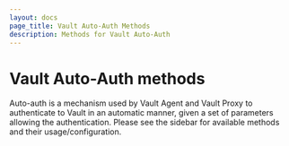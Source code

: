 ```yaml
---
layout: docs
page_title: Vault Auto-Auth Methods
description: Methods for Vault Auto-Auth
---
```


# Vault Auto-Auth methods

Auto-auth is a mechanism used by Vault Agent and Vault Proxy to authenticate
to Vault in an automatic manner, given a set of parameters allowing the
authentication. Please see the sidebar for available methods and their
usage/configuration.
